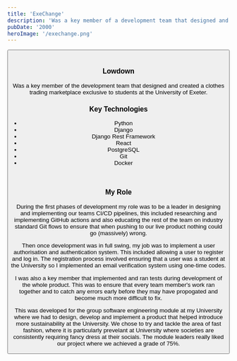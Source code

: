 ```yaml
---
title: 'ExeChange'
description: 'Was a key member of a development team that designed and created a clothes trading marketplace exclusive to Exeter students'
pubDate: '2000'
heroImage: '/exechange.png'
---
```


<Button link="https://github.com/jonathanharg/ECM2434-ExeChange" text="Repository Link"/>

<br/>

### Lowdown
Was a key member of the development team that designed and created a clothes trading marketplace exclusive to students at the University of Exeter.


### Key Technologies
- Python
- Django
- Django Rest Framework
- React
- PostgreSQL
- Git
- Docker

<br/>

### My Role
During the first phases of development my role was to be a leader in designing and implementing our teams CI/CD pipelines, this
included researching and implementing GitHub actions and also educating the rest of the team on industry standard Git flows to ensure
that when pushing to our live product nothing could go (massively) wrong.

Then once development was in full swing, my job was to implement a user authorisation and authentication system. This included allowing 
a user to register and log in. The registration process involved ensuring that a user was a student at the University so I implemented an 
email verification system using one-time codes.

I was also a key member that implemented and ran tests during development of the whole product. This was to ensure that every team member's work
ran together and to catch any errors early before they may have propogated and become much more difficult to fix.

This was developed for the group software engineering module at my University where we had to design, develop and implement a product that helped
introduce more sustainability at the University. We chose to try and tackle the area of fast fashion, where it is particularly prevelant at University where
societies are consistently requiring fancy dress at their socials. The module leaders really liked our project where we achieved a grade of 75%.

